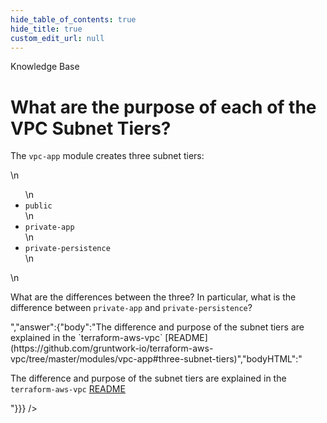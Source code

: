 ```yaml
---
hide_table_of_contents: true
hide_title: true
custom_edit_url: null
---
```



<CenterLayout>
<span className="title">Knowledge Base</span>
<h1>What are the purpose of each of the VPC Subnet Tiers?</h1>
<GitHub discussion={{"id":"D_kwDOF8slf84AOq_B","number":165,"author":{"login":"yorinasub17"},"title":"What are the purpose of each of the VPC Subnet Tiers?","body":"The `vpc-app` module creates three subnet tiers:\r\n\r\n- `public`\r\n- `private-app`\r\n- `private-persistence`\r\n\r\nWhat are the differences between the three? In particular, what is the difference between `private-app` and `private-persistence`?","bodyHTML":"<p dir=\"auto\">The <code class=\"notranslate\">vpc-app</code> module creates three subnet tiers:</p>\n<ul dir=\"auto\">\n<li><code class=\"notranslate\">public</code></li>\n<li><code class=\"notranslate\">private-app</code></li>\n<li><code class=\"notranslate\">private-persistence</code></li>\n</ul>\n<p dir=\"auto\">What are the differences between the three? In particular, what is the difference between <code class=\"notranslate\">private-app</code> and <code class=\"notranslate\">private-persistence</code>?</p>","answer":{"body":"The difference and purpose of the subnet tiers are explained in the `terraform-aws-vpc` [README](https://github.com/gruntwork-io/terraform-aws-vpc/tree/master/modules/vpc-app#three-subnet-tiers)","bodyHTML":"<p dir=\"auto\">The difference and purpose of the subnet tiers are explained in the <code class=\"notranslate\">terraform-aws-vpc</code> <a href=\"https://github.com/gruntwork-io/terraform-aws-vpc/tree/master/modules/vpc-app#three-subnet-tiers\">README</a></p>"}}} />

</CenterLayout>
  

<!-- ##DOCS-SOURCER-START
{
  "sourcePlugin": "github-discussions",
  "hash": "12504d37583ce8ba1779fb42da2ef7d0"
}
##DOCS-SOURCER-END -->
